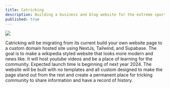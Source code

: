 ```yaml
---
title: Catricking
description: Building a business and blog website for the extreme sport, Tricking. Will be similar to wikipedia and host articles describing famous trickers and the history of tricking.
published: true
---
```


[![](/cat.png)](https://www.catricking.com)

Catricking will be migrating from its current build your own website page to a custom domain hosted site using NextJs, Tailwind, and Supabase. The goal is to make a wikipedia styled website that looks more modern and news like. It will host youtube videos and be a place of learning for the community.
Expected launch time is beginning of next year 2024. The website will be built with no templates and all custom designed to make the page stand out from the rest and create a permanent place for tricking community to share information and have a record of history.
